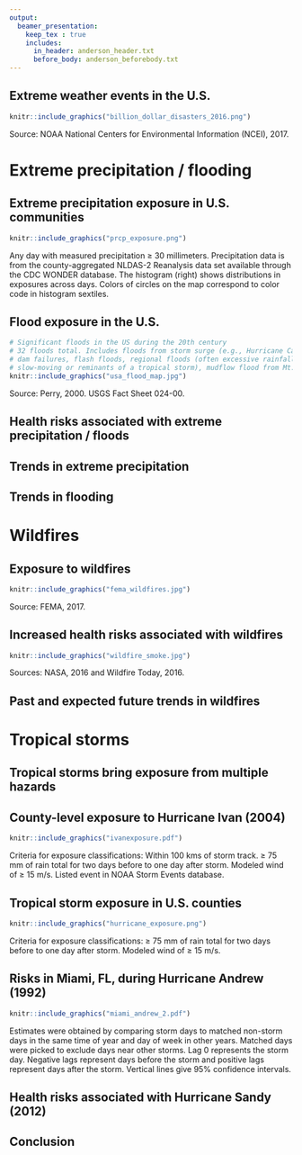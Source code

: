 ```yaml
---
output:
  beamer_presentation:
    keep_tex : true
    includes: 
      in_header: anderson_header.txt
      before_body: anderson_beforebody.txt
---
```


## Extreme weather events in the U.S.

```r
knitr::include_graphics("billion_dollar_disasters_2016.png")
```

\scriptsize Source: NOAA National Centers for Environmental Information (NCEI), 2017.

# Extreme precipitation / flooding

## Extreme precipitation exposure in U.S. communities

\begin{center}
\large Exposure in 106 U.S. communities, 1987--2005
\end{center}
```r
knitr::include_graphics("prcp_exposure.png")
```
\vspace{-0.2cm}
\scriptsize \textbf{Extreme precipitation day:} Any day with measured precipitation $\ge$ 30 millimeters. Precipitation data is from the county-aggregated NLDAS-2 Reanalysis data set available through the CDC WONDER database. The histogram (right) shows distributions in exposures across days. Colors of circles on the map correspond to color code in histogram sextiles.

## Flood exposure in the U.S. 

\vspace{-0.2cm}
\small
\begin{center}
Thirty-two most severe floods in the U.S. in the 20\textsuperscript{th} century
\end{center}
\vspace{-0.4cm}
```r
# Significant floods in the US during the 20th century
# 32 floods total. Includes floods from storm surge (e.g., Hurricane Camille), 
# dam failures, flash floods, regional floods (often excessive rainfall, sometimes a 
# slow-moving or reminants of a tropical storm), mudflow flood from Mt. St. Helens.
knitr::include_graphics("usa_flood_map.jpg")
```
\vspace{-0.8cm}
\scriptsize Source: Perry, 2000. USGS Fact Sheet 024-00.

## Health risks associated with extreme precipitation / floods

\begin{columns}

\begin{column}{0.45\textwidth}
\begin{center}
\small Combined sewer system
\vspace{-0.1cm}
\end{center}
```r
knitr::include_graphics("combined_sewer.png")
```
\vspace{-0.1cm}
\scriptsize Source: \url{jerseywaterworks.org}.
\end{column}

\begin{column}{0.55\textwidth}
\begin{block}{Identified health risks}
\small
\begin{itemize}
  \item Gastrointestinal illness (e.g., Wade et al. 2014; Tornevi et al. 2013)
  \begin{itemize}
    \item Risks may be increased by combined sewer systems (left; Jagai et al. 2015)
  \end{itemize}
  \item Respiratory outcomes
  \begin{itemize}
    \item Aerosol-transmitted pathogens (e.g., \textit{Legionella pneumophila})
    \item Asthma hospitalizations (Soneja et al. 2016)
    \item Mold exposure
  \end{itemize}
  \item Motor vehicle accidents (Ashley et al. 2015)
\end{itemize}
\end{block}
\end{column}

\end{columns}

<!-- ## Recent trends in extreme precipitation -->

<!-- ```{r echo = FALSE} -->
<!-- # Trends in total amount of precipitation falling on days that exceed the 99th percentile threshold of daily precipitation amounts during the 30-year period of 1983-2012 with respect to the preior preiod of 1953-1982.  -->
<!-- # Source: Peterson et al. 2014. Changes in weather and climate extremes: State of knowledge relevant to air and water quality in the United States. Journal of the Air and Waste Management Association. -->
<!-- knitr::include_graphics("trends_in_precip.png") -->
<!-- ``` -->

<!-- \footnotesize Source: Peterson et al., 2014. -->


## Trends in extreme precipitation

\begin{columns}

\begin{column}{0.5\textwidth}
\begin{block}{Trends in extreme precipitation}
\small
\begin{itemize}
  \item Recent trend of increased exposure to extreme precipitation in all regions of the U.S., especially in the Northeast and Midwest (Peterson et al. 2014).
  \item Number of extreme precipitation days per year expected to increase throughout U.S. in coming decades (right; Wuebbles et al. 2014), especially in certain regions.
\end{itemize}
\end{block}
\end{column}

\begin{column}{0.5\textwidth}
\vspace{-0.2cm}
\begin{center}
\footnotesize Expected increase in number of extreme precipitation days by end of century.
\end{center}
\vspace{-0.2cm}
```r
# Projected changes in the relative rate of the frequency of exceedences of the 20-yr extreme precip value (based on 1986-2005) in 2081-2100 under two climate change scenarios.
# Source: Wuebbles et al. 2014. CMIP5 climate model analyses: Climate extremes in the United States. Bulletin of the American Meteorological Society
knitr::include_graphics("projs_extreme_rain.png")
```
\vspace{-0.1cm}
\scriptsize Source: Wuebbles et al. 2014.
\end{column}

\end{columns}

## Trends in flooding 

\begin{columns}

\begin{column}{0.6\textwidth}
\footnotesize Trends in days of flood exposure, 1940--2013.
\vspace{-0.3cm}
```r
# Regional changes in the frequency of flood events per year (using peaks above threshold
# approach) between 1940 and 2013. Negative trends: orange (p < 0.1) and red (p < 0.01). Positive trends: blue (p < 0.1) and purple (p < 0.01). Dashed line: standardized mean over the whole period. Solid line: Smoothed flood series within that cell. Used USGS streamgage data. 
# Archfield et al. 2016. Fragmented patterns of flood change across the United States. Geophysical Research Letters.
knitr::include_graphics("flood_trends.png")
```
\vspace{-0.1cm}
\scriptsize \textbf{Orange, red:} Significant decrease in exposure. \textbf{Blue, purple:} Significant decrease in exposure. 
\vspace{0.1cm}
Source: Archfield et al. 2016.
\end{column}

\begin{column}{0.4\textwidth}
\begin{block}{Recent and future trends}
\small
\begin{itemize}
  \item Between 1940 and 2013, frequency of flood days has increased in some areas and decreased in others (map at left; Archfield et al. 2016).
  \item In future decades, flooding is expected to increase in some regions, although a lot of uncertainty in expected trends in flooding remains (Berghuijs et al. 2016).
\end{itemize}
\end{block}
\end{column}

\end{columns}


# Wildfires

## Exposure to wildfires

```r
knitr::include_graphics("fema_wildfires.jpg")
```

\scriptsize Source: FEMA, 2017.

## Increased health risks associated with wildfires

\vspace{-0.6cm}

\small
\begin{center}
Widespread smoke from 2016 eastern wildfires
\end{center}
\vspace{-0.9cm}
```r
knitr::include_graphics("wildfire_smoke.jpg")
```
\vspace{-0.7cm}
\scriptsize Sources: NASA, 2016 and  Wildfire Today, 2016.

\begin{columns}

\begin{column}{0.5\textwidth}
\begin{block}{\small Consistent evidence}
\footnotesize
\begin{itemize}
  \item Respiratory morbidity
  \item Asthma / COPD exacerbations
\end{itemize}
\end{block}
\end{column}

\begin{column}{0.5\textwidth}
\begin{block}{\small Mixed evidence}
\footnotesize
\begin{itemize}
  \item All-cause mortality
  \item Cardiovascular outcomes
\end{itemize}
\end{block}
\end{column}
\end{columns}

\vspace{-0.4cm}
\begin{center}
\footnotesize Sources: Reid et al. 2016, Liu et al. 2015.
\end{center}

## Past and expected future trends in wildfires

\begin{columns}

\begin{column}{0.6\textwidth}
```r
knitr::include_graphics("future_wildfire.png")
```
\scriptsize Source: Liu et al. 2016. For an interactive map, see \url{http://khanotations.github.io/smoke-map/}.
\end{column}

\begin{column}{0.4\textwidth}
\begin{block}{Recent and expected future trends}
\small
\begin{itemize}
  \item Recently, there has been a trend to more intense fires and longer fire seasons (U.S. Forest Service, 2009; Karl et al. 2009).
  \item In the coming decades, wildfire smoke days are expected become more frequent (left) and intense (Liu et al. 2016).
\end{itemize}
\end{block}
\end{column}

\end{columns}

# Tropical storms

## Tropical storms bring exposure from multiple hazards

\begin{columns}
\begin{column}{0.5\textwidth}
\begin{block}{Tropical storm hazards}
   \begin{itemize}
    \item High winds
    \item Extreme precipitation
    \item Flood events
    \item Tornado events
   \end{itemize}
\end{block}
\end{column}
\begin{column}{0.5\textwidth}  
    \vspace{-0.25cm}
    \begin{center}
     \includegraphics[width=0.8\textwidth]{storm_hazards.png}
     \end{center}
     \vspace{-0.25cm}
     \scriptsize{Image sources: Los Angeles Times, NBC}
\end{column}
\end{columns}

## County-level exposure to Hurricane Ivan (2004)

\vspace{-0.6cm}
```r
knitr::include_graphics("ivanexposure.pdf")
```

\vspace{-0.7cm}
\scriptsize Criteria for exposure classifications: \textbf{Distance:} Within 100 kms of storm track. \textbf{Rain:} $\ge$ 75 mm of rain total for two days before to one day after storm. \textbf{Wind:} Modeled wind of $\ge$ 15 m/s. \textbf{Flood, Tornado:} Listed event in NOAA Storm Events database.

## Tropical storm exposure in U.S. counties

\begin{centering}
\small Storm hits per county per decade based on rain (left) and wind (right) exposure metrics.
\end{centering}

```r
knitr::include_graphics("hurricane_exposure.png")
```

\vspace{-0.7cm}
\scriptsize Criteria for exposure classifications: \textbf{Rain:} $\ge$ 75 mm of rain total for two days before to one day after storm. \textbf{Wind:} Modeled wind of $\ge$ 15 m/s. 

## Risks in Miami, FL, during Hurricane Andrew (1992)

\begin{centering}
\small Relative risk for all-cause (left) and accidental (right) mortality in Miami, FL, at lags from the storm day (lag 0) compared to non-storm days.
\end{centering}

```r
knitr::include_graphics("miami_andrew_2.pdf")
```

\vspace{-0.2cm}
\scriptsize Estimates were obtained by comparing storm days to matched non-storm days in the same time of year and day of week in other years. Matched days were picked to exclude days near other storms. Lag 0 represents the storm day. Negative lags represent days before the storm and positive lags represent days after the storm. Vertical lines give 95\% confidence intervals.


## Health risks associated with Hurricane Sandy (2012)

\begin{columns}

\begin{column}{0.4\textwidth}
```r
knitr::include_graphics("sandy_satellite.jpg")
```
\vspace{-0.5cm}
\begin{center}
\scriptsize Source: NOAA / NASA GOES Project
\end{center}
\end{column}

\begin{column}{0.6\textwidth}
\begin{block}{Health risks in storm-affected areas}
\small
\begin{itemize}
  \item Change in patterns of emergency department visits (Kim et al. 2016)
  \item Increased outpatient cases of food and waterborne disease among elderly (Bloom et al. 2016)
  \item Increased rate of myocardial infarctions (Swerdel et al. 2014)
  \item Increased hospitalizations for dehydration (Lee et al. 2016)
  \item Difficulty obtaining medical care, medications, and medical equipment (Davidow et al. 2016)
\end{itemize}
\end{block}
\end{column}

\end{columns}


## Conclusion

\begin{block}{Closing comments}
\begin{itemize}
  \item Epidemiological research continues to identify new health risks associated with extreme weather. 
  \item Infrastructure may often play a role in the pathway between extreme events and health risks.
  \item Patterns in exposure to several types of extreme events have changed in recent decades and are expected to continue to change in U.S. cities in the coming decades.
\end{itemize}
\end{block}

\begin{block}{Acknowledgements}
\small Meilin Yan, Rachel Severson, and Roger Peng collaborated on original research shown here. This research was supported by grant R00ES022631 from the National Institute of Environmental Health Sciences. 
\end{block}